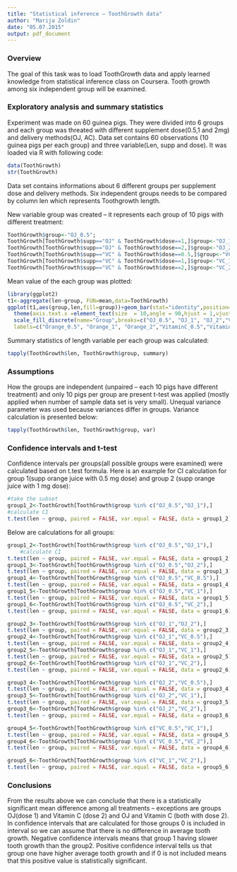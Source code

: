 ```yaml
---
title: "Statistical inference – ToothGrowth data"
author: "Marija Zoldin"
date: "05.07.2015"
output: pdf_document
---
```


### Overview

The goal of this task was to load ToothGrowth data and apply learned knowledge from statistical inference class on Coursera. Tooth growth among six independent group will be examined.

### Exploratory analysis and summary statistics

Experiment was made on 60 guinea pigs. They were divided into 6 groups and each group was threated with different supplement dose(0.5,1 and 2mg) and delivery methods(OJ, AC).
Data set contains 60 observations (10 guinea pigs per each group) and three variable(Len, supp and dose). It was loaded via R with following code:

```r
data(ToothGrowth)
str(ToothGrowth)
```

Data set contains informations about 6 different groups per supplement dose and delivery methods.
Six independent groups needs to be compared by column len which represents Toothgrowth length.

New variable group was created – it represents each group of 10 pigs with different treatment:

```r
ToothGrowth$group<-"OJ_0.5";
ToothGrowth[ToothGrowth$supp=="OJ" & ToothGrowth$dose==1,]$group<-"OJ_1";
ToothGrowth[ToothGrowth$supp=="OJ" & ToothGrowth$dose==2,]$group<-"OJ_2";
ToothGrowth[ToothGrowth$supp=="VC" & ToothGrowth$dose==0.5,]$group<-"VC_0.5";
ToothGrowth[ToothGrowth$supp=="VC" & ToothGrowth$dose==1,]$group<-"VC_1";
ToothGrowth[ToothGrowth$supp=="VC" & ToothGrowth$dose==2,]$group<-"VC_2";
```

Mean value of the each group was plotted:

```r
library(ggplot2)  
t1<-aggregate(len~group, FUN=mean,data=ToothGrowth)
ggplot(t1,aes(group,len,fill=group))+geom_bar(stat="identity",position="dodge")+
  theme(axis.text.x =element_text(size  = 10,angle = 90,hjust = 1,vjust = 1))+
  scale_fill_discrete(name="Group",breaks=c("OJ_0.5", "OJ_1", "OJ_2","VC_0.5","VC_1","VC_2"),
  labels=c("Orange_0.5", "Orange_1", "Orange_2","VitaminC_0.5","VitaminC_1","VitaminC_2"))+ggtitle("Average mean of tooth length by group")
```

Summary statistics of length variable per each group was calculated:

```r
tapply(ToothGrowth$len, ToothGrowth$group, summary)
```

### Assumptions
How the groups are independent (unpaired – each 10 pigs have different treatment) and only 10 pigs per group are present t-test was applied (mostly applied when number of sample data set is very small). Unequal variance parameter was used because variances differ in groups. Variance calculation is presented below:

```r
tapply(ToothGrowth$len, ToothGrowth$group, var)
```

### Confidence intervals and t-test

Confidence intervals per groups(all possible groups were examined)  were calculated based on t.test formula. Here is an example for CI calculation for group 1(supp orange juice with 0.5 mg dose) and group 2 (supp orange juice with 1 mg dose):

```r
#take the subset
group1_2<-ToothGrowth[ToothGrowth$group %in% c("OJ_0.5","OJ_1"),]
#calculate CI
t.test(len ~ group, paired = FALSE, var.equal = FALSE, data = group1_2)$conf
```

Below are calculations for all groups:

```r
group1_2<-ToothGrowth[ToothGrowth$group %in% c("OJ_0.5","OJ_1"),]
    #calculate CI
t.test(len ~ group, paired = FALSE, var.equal = FALSE, data = group1_2)$conf
group1_3<-ToothGrowth[ToothGrowth$group %in% c("OJ_0.5","OJ_2"),]
t.test(len ~ group, paired = FALSE, var.equal = FALSE, data = group1_3)$conf
group1_4<-ToothGrowth[ToothGrowth$group %in% c("OJ_0.5","VC_0.5"),]
t.test(len ~ group, paired = FALSE, var.equal = FALSE, data = group1_4)$conf
group1_5<-ToothGrowth[ToothGrowth$group %in% c("OJ_0.5","VC_1"),]
t.test(len ~ group, paired = FALSE, var.equal = FALSE, data = group1_5)$conf
group1_6<-ToothGrowth[ToothGrowth$group %in% c("OJ_0.5","VC_2"),]
t.test(len ~ group, paired = FALSE, var.equal = FALSE, data = group1_6)$conf

group2_3<-ToothGrowth[ToothGrowth$group %in% c("OJ_1","OJ_2"),]
t.test(len ~ group, paired = FALSE, var.equal = FALSE, data = group2_3)$conf
group2_4<-ToothGrowth[ToothGrowth$group %in% c("OJ_1","VC_0.5"),]
t.test(len ~ group, paired = FALSE, var.equal = FALSE, data = group2_4)$conf
group2_5<-ToothGrowth[ToothGrowth$group %in% c("OJ_1","VC_1"),]
t.test(len ~ group, paired = FALSE, var.equal = FALSE, data = group2_5)$conf
group2_6<-ToothGrowth[ToothGrowth$group %in% c("OJ_1","VC_2"),]
t.test(len ~ group, paired = FALSE, var.equal = FALSE, data = group2_6)$conf

group3_4<-ToothGrowth[ToothGrowth$group %in% c("OJ_2","VC_0.5"),]
t.test(len ~ group, paired = FALSE, var.equal = FALSE, data = group3_4)$conf
group3_5<-ToothGrowth[ToothGrowth$group %in% c("OJ_2","VC_1"),]
t.test(len ~ group, paired = FALSE, var.equal = FALSE, data = group3_5)$conf
group3_6<-ToothGrowth[ToothGrowth$group %in% c("OJ_2","VC_2"),]
t.test(len ~ group, paired = FALSE, var.equal = FALSE, data = group3_6)$conf

group4_5<-ToothGrowth[ToothGrowth$group %in% c("VC_0.5","VC_1"),]
t.test(len ~ group, paired = FALSE, var.equal = FALSE, data = group4_5)$conf
group4_6<-ToothGrowth[ToothGrowth$group %in% c("VC_0.5","VC_2"),]
t.test(len ~ group, paired = FALSE, var.equal = FALSE, data = group4_6)$conf

group5_6<-ToothGrowth[ToothGrowth$group %in% c("VC_1","VC_2"),]
t.test(len ~ group, paired = FALSE, var.equal = FALSE, data = group5_6)$conf
```


### Conclusions

From the results above we can conclude that there is a statistically significant mean difference among all treatments – exceptions are groups  OJ(dose 1)  and Vitamin C (dose 2) and OJ and Vitamin C (both with dose 2). In confidence intervals that are calculated for those groups 0 is included in interval so we can assume that there is no difference in average tooth growth. Negative confidence intervals means that group 1 having slower tooth growth than the group2. Positive confidence interval tells us that group one have higher average tooth growth and if 0 is not included means that this positive value is statistically significant.


